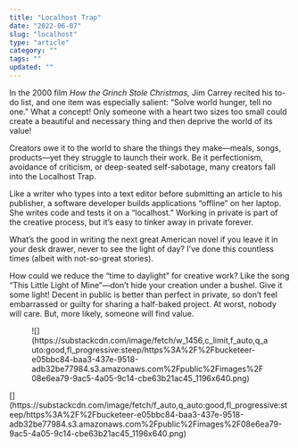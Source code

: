 ```yaml
---
title: "Localhost Trap"
date: "2022-06-07"
slug: "localhost"
type: "article"
category: ""
tags: ""
updated: ""
---
```


In the 2000 film *How the Grinch Stole Christmas,* Jim Carrey recited his to-do list, and one item was especially salient: “Solve world hunger, tell no one.” What a concept! Only someone with a heart two sizes too small could create a beautiful and necessary thing and then deprive the world of its value!

Creators owe it to the world to share the things they make—meals, songs, products—yet they struggle to launch their work. Be it perfectionism, avoidance of criticism, or deep-seated self-sabotage, many creators fall into the Localhost Trap.

Like a writer who types into a text editor before submitting an article to his publisher, a software developer builds applications “offline” on her laptop. She writes code and tests it on a “localhost.” Working in private is part of the creative process, but it’s easy to tinker away in private forever.

What’s the good in writing the next great American novel if you leave it in your desk drawer, never to see the light of day? I’ve done this countless times (albeit with not-so-great stories).

How could we reduce the “time to daylight” for creative work? Like the song “This Little Light of Mine”—don’t hide your creation under a bushel. Give it some light! Decent in public is better than perfect in private, so don’t feel embarrassed or guilty for sharing a half-baked project. At worst, nobody will care. But, more likely, someone will find value.

<div class="wp-block-image"><figure class="aligncenter">![](https://substackcdn.com/image/fetch/w_1456,c_limit,f_auto,q_auto:good,fl_progressive:steep/https%3A%2F%2Fbucketeer-e05bbc84-baa3-437e-9518-adb32be77984.s3.amazonaws.com%2Fpublic%2Fimages%2F08e6ea79-9ac5-4a05-9c14-cbe63b21ac45_1196x640.png)</figure></div>[](https://substackcdn.com/image/fetch/f_auto,q_auto:good,fl_progressive:steep/https%3A%2F%2Fbucketeer-e05bbc84-baa3-437e-9518-adb32be77984.s3.amazonaws.com%2Fpublic%2Fimages%2F08e6ea79-9ac5-4a05-9c14-cbe63b21ac45_1196x640.png)